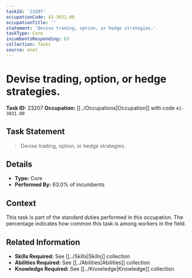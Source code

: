 ```yaml
---
taskId: '23207'
occupationCode: 41-3031.00
occupationTitle: ''
statement: 'Devise trading, option, or hedge strategies.'
taskType: Core
incumbentsResponding: 63
collection: Tasks
source: onet
---
```

# Devise trading, option, or hedge strategies.

**Task ID:** 23207
**Occupation:** [[../Occupations|Occupation]] with code `41-3031.00`

## Task Statement

> Devise trading, option, or hedge strategies.

## Details

- **Type:** Core
- **Performed By:** 63.0% of incumbents

## Context

This task is part of the standard duties performed in this occupation. The percentage indicates how common this task is among workers in the field.

## Related Information

- **Skills Required:** See [[../Skills|Skills]] collection
- **Abilities Required:** See [[../Abilities|Abilities]] collection
- **Knowledge Required:** See [[../Knowledge|Knowledge]] collection
